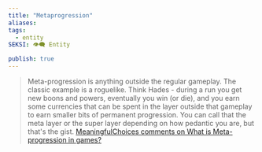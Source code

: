 ```yaml
---
title: "Metaprogression"
aliases: 
tags:
  - entity
SEKSI: 👁️‍🗨️ Entity

publish: true
---
```




> Meta-progression is anything outside the regular gameplay. The classic example is a roguelike. Think Hades - during a run you get new boons and powers, eventually you win (or die), and you earn some currencies that can be spent in the layer outside that gameplay to earn smaller bits of permanent progression. You can call that the meta layer or the super layer depending on how pedantic you are, but that's the gist.
> [MeaningfulChoices comments on What is Meta-progression in games?](https://old.reddit.com/r/gamedesign/comments/10acmtw/what_is_metaprogression_in_games/j43ir8a/)

